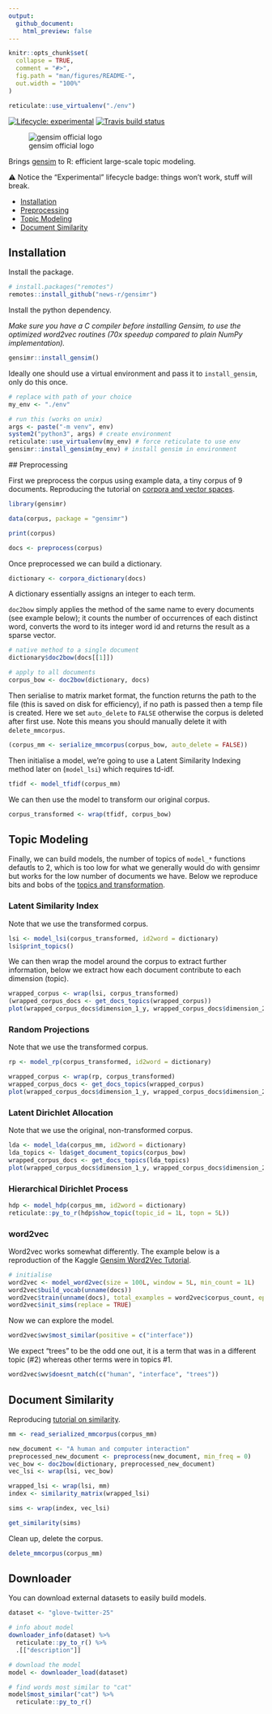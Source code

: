 ```yaml
---
output: 
  github_document:
    html_preview: false
---
```


<!-- README.md is generated from README.Rmd. Please edit that file -->

```r
knitr::opts_chunk$set(
  collapse = TRUE,
  comment = "#>",
  fig.path = "man/figures/README-",
  out.width = "100%"
)

reticulate::use_virtualenv("./env")
```

<!-- badges: start -->
[![Lifecycle: experimental](https://img.shields.io/badge/lifecycle-experimental-orange.svg)](https://www.tidyverse.org/lifecycle/#experimental)
[![Travis build status](https://travis-ci.org/news-r/gensimr.svg?branch=master)](https://travis-ci.org/news-r/gensimr)
<!-- badges: end -->

![gensim official logo](https://radimrehurek.com/gensim/_static/images/gensim.png)

Brings [gensim](https://radimrehurek.com/gensim) to R: efficient large-scale topic modeling.

⚠️ Notice the "Experimental" lifecycle badge: things won't work, stuff will break.

- [Installation](#installation)
- [Preprocessing](#preprocessing)
- [Topic Modeling](#topic-modeling)
- [Document Similarity](#document-similarity)

## Installation

Install the package.

```r
# install.packages("remotes")
remotes::install_github("news-r/gensimr")
```

Install the python dependency.

*Make sure you have a C compiler before installing Gensim, to use the optimized word2vec routines (70x speedup compared to plain NumPy implementation).*

```r
gensimr::install_gensim()
```

Ideally one should use a virtual environment and pass it to `install_gensim`, only do this once.

```r
# replace with path of your choice
my_env <- "./env"

# run this (works on unix)
args <- paste("-m venv", env)
system2("python3", args) # create environment
reticulate::use_virtualenv(my_env) # force reticulate to use env
gensimr::install_gensim(my_env) # install gensim in environment
```

## Preprocessing

First we preprocess the corpus using example data, a tiny corpus of 9 documents. Reproducing the tutorial on [corpora and vector spaces](https://radimrehurek.com/gensim/tut1.html).

```r
library(gensimr)

data(corpus, package = "gensimr")

print(corpus)

docs <- preprocess(corpus)
```

Once preprocessed we can build a dictionary.

```r
dictionary <- corpora_dictionary(docs)
```

A dictionary essentially assigns an integer to each term.

`doc2bow` simply applies the method of the same name to every documents (see example below); it counts the number of occurrences of each distinct word, converts the word to its integer word id and returns the result as a sparse vector. 

```r
# native method to a single document
dictionary$doc2bow(docs[[1]])

# apply to all documents
corpus_bow <- doc2bow(dictionary, docs)
```

Then serialise to matrix market format, the function returns the path to the file (this is saved on disk for efficiency), if no path is passed then a temp file is created. Here we set `auto_delete` to `FALSE` otherwise the corpus is deleted after first use. Note this means you should manually delete it with `delete_mmcorpus`.

```r
(corpus_mm <- serialize_mmcorpus(corpus_bow, auto_delete = FALSE))
```

Then initialise a model, we're going to use a Latent Similarity Indexing method later on (`model_lsi`) which requires td-idf.

```r
tfidf <- model_tfidf(corpus_mm)
```

We can then use the model to transform our original corpus.

```r
corpus_transformed <- wrap(tfidf, corpus_bow)
```

## Topic Modeling

Finally, we can build models, the number of topics of `model_*` functions defautls to 2, which is too low for what we generally would do with gensimr but works for the low number of documents we have. Below we reproduce bits and bobs of the [topics and transformation](https://radimrehurek.com/gensim/tut2.html).

### Latent Similarity Index

Note that we use the transformed corpus.

```r
lsi <- model_lsi(corpus_transformed, id2word = dictionary)
lsi$print_topics()
```

We can then wrap the model around the corpus to extract further information, below we extract how each document contribute to each dimension (topic).

```r
wrapped_corpus <- wrap(lsi, corpus_transformed)
(wrapped_corpus_docs <- get_docs_topics(wrapped_corpus))
plot(wrapped_corpus_docs$dimension_1_y, wrapped_corpus_docs$dimension_2_y)
```

### Random Projections

Note that we use the transformed corpus.

```r
rp <- model_rp(corpus_transformed, id2word = dictionary)

wrapped_corpus <- wrap(rp, corpus_transformed)
wrapped_corpus_docs <- get_docs_topics(wrapped_corpus)
plot(wrapped_corpus_docs$dimension_1_y, wrapped_corpus_docs$dimension_2_y)
```

### Latent Dirichlet Allocation

Note that we use the original, non-transformed corpus.

```r
lda <- model_lda(corpus_mm, id2word = dictionary)
lda_topics <- lda$get_document_topics(corpus_bow)
wrapped_corpus_docs <- get_docs_topics(lda_topics)
plot(wrapped_corpus_docs$dimension_1_y, wrapped_corpus_docs$dimension_2_y)
```

### Hierarchical Dirichlet Process

```r
hdp <- model_hdp(corpus_mm, id2word = dictionary)
reticulate::py_to_r(hdp$show_topic(topic_id = 1L, topn = 5L))
```

### word2vec

Word2vec works somewhat differently. The example below is a reproduction of the Kaggle [Gensim Word2Vec Tutorial](https://www.kaggle.com/pierremegret/gensim-word2vec-tutorial#Training-the-model).

```r
# initialise
word2vec <- model_word2vec(size = 100L, window = 5L, min_count = 1L)
word2vec$build_vocab(unname(docs)) 
word2vec$train(unname(docs), total_examples = word2vec$corpus_count, epochs = 20L)
word2vec$init_sims(replace = TRUE)
```

Now we can explore the model.

```r
word2vec$wv$most_similar(positive = c("interface"))
```

We expect "trees" to be the odd one out, it is a term that was in a different topic (\#2) whereas other terms were in topics \#1.

```r
word2vec$wv$doesnt_match(c("human", "interface", "trees"))
```

## Document Similarity

Reproducing [tutorial on similarity](https://radimrehurek.com/gensim/tut3.html#similarity-interface).

```r
mm <- read_serialized_mmcorpus(corpus_mm)

new_document <- "A human and computer interaction"
preprocessed_new_document <- preprocess(new_document, min_freq = 0)
vec_bow <- doc2bow(dictionary, preprocessed_new_document)
vec_lsi <- wrap(lsi, vec_bow)

wrapped_lsi <- wrap(lsi, mm)
index <- similarity_matrix(wrapped_lsi)

sims <- wrap(index, vec_lsi)

get_similarity(sims)
```

Clean up, delete the corpus.

```r
delete_mmcorpus(corpus_mm)
```

## Downloader

You can download external datasets to easily build models.

```r
dataset <- "glove-twitter-25"

# info about model
downloader_info(dataset) %>% 
  reticulate::py_to_r() %>% 
  .[["description"]]

# download the model
model <- downloader_load(dataset)

# find words most similar to "cat"
model$most_similar("cat") %>% 
  reticulate::py_to_r()
```